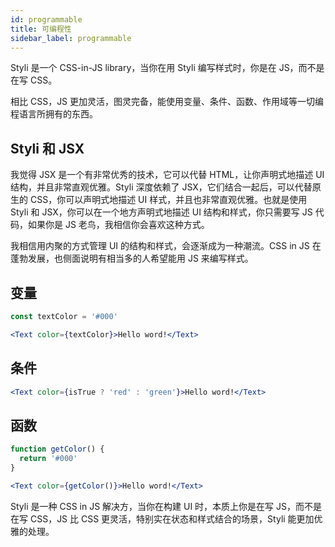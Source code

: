 ```yaml
---
id: programmable
title: 可编程性
sidebar_label: programmable
---
```


Styli 是一个 CSS-in-JS library，当你在用 Styli 编写样式时，你是在 JS，而不是在写 CSS。

相比 CSS，JS 更加灵活，图灵完备，能使用变量、条件、函数、作用域等一切编程语言所拥有的东西。

## Styli 和 JSX

我觉得 JSX 是一个有非常优秀的技术，它可以代替 HTML，让你声明式地描述 UI 结构，并且非常直观优雅。Styli 深度依赖了 JSX，它们结合一起后，可以代替原生的 CSS，你可以声明式地描述 UI 样式，并且也非常直观优雅。也就是使用 Styli 和 JSX，你可以在一个地方声明式地描述 UI 结构和样式，你只需要写 JS 代码，如果你是 JS 老鸟，我相信你会喜欢这种方式。

我相信用内聚的方式管理 UI 的结构和样式，会逐渐成为一种潮流。CSS in JS 在蓬勃发展，也侧面说明有相当多的人希望能用 JS 来编写样式。

## 变量

```jsx
const textColor = '#000'

<Text color={textColor}>Hello word!</Text>
```

## 条件

```jsx
<Text color={isTrue ? 'red' : 'green'}>Hello word!</Text>
```

## 函数

```jsx
function getColor() {
  return '#000'
}

<Text color={getColor()}>Hello word!</Text>
```

Styli 是一种 CSS in JS 解决方，当你在构建 UI 时，本质上你是在写 JS，而不是在写 CSS，JS 比 CSS 更灵活，特别实在状态和样式结合的场景，Styli 能更加优雅的处理。
